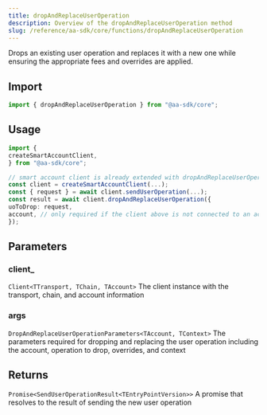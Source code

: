 ```yaml
---
title: dropAndReplaceUserOperation
description: Overview of the dropAndReplaceUserOperation method
slug: /reference/aa-sdk/core/functions/dropAndReplaceUserOperation
---
```



Drops an existing user operation and replaces it with a new one while ensuring the appropriate fees and overrides are applied.

## Import

```ts
import { dropAndReplaceUserOperation } from "@aa-sdk/core";
```

## Usage

```ts
import {
createSmartAccountClient,
} from "@aa-sdk/core";

// smart account client is already extended with dropAndReplaceUserOperation
const client = createSmartAccountClient(...);
const { request } = await client.sendUserOperation(...);
const result = await client.dropAndReplaceUserOperation({
uoToDrop: request,
account, // only required if the client above is not connected to an account
});
```

## Parameters

### client\_

`Client<TTransport, TChain, TAccount>`
The client instance with the transport, chain, and account information

### args

`DropAndReplaceUserOperationParameters<TAccount, TContext>`
The parameters required for dropping and replacing the user operation including the account, operation to drop, overrides, and context

## Returns

`Promise<SendUserOperationResult<TEntryPointVersion>>`
A promise that resolves to the result of sending the new user operation
